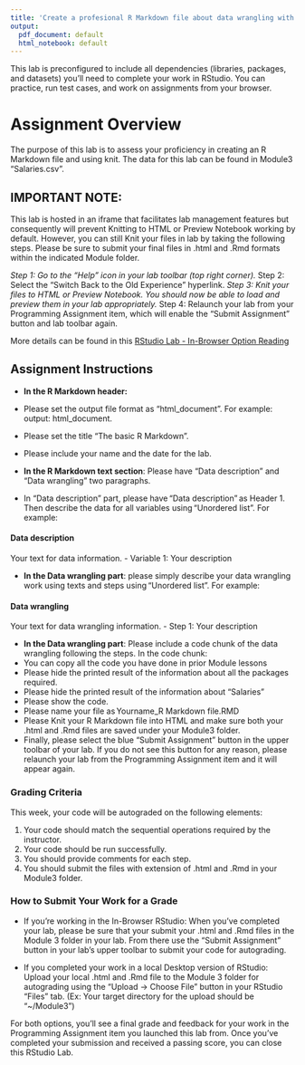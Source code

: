 ```yaml
---
title: 'Create a profesional R Markdown file about data wrangling with data provided'
output:
  pdf_document: default
  html_notebook: default
---
```


This lab is preconfigured to include all dependencies (libraries, packages, and datasets) you'll need to complete your work in RStudio. You can practice, run test cases, and work on assignments from your browser.

# Assignment Overview
The purpose of this lab is to assess your proficiency in creating an R Markdown file and using knit. The data for this lab can be found in Module3 "Salaries.csv".

## IMPORTANT NOTE: 
This lab is hosted in an iframe that facilitates lab management features but consequently will prevent Knitting to HTML or Preview Notebook working by default. However, you can still Knit your files in lab by taking the following steps. Please be sure to submit your final files in .html and .Rmd formats within the indicated Module folder.

*Step 1: Go to the "Help" icon in your lab toolbar (top right corner). 
*Step 2: Select the "Switch Back to the Old Experience" hyperlink. 
*Step 3: Knit your files to HTML or Preview Notebook. You should now be able to load and preview them in your lab appropriately. 
*Step 4: Relaunch your lab from your Programming Assignment item, which will enable the "Submit Assignment" button and lab toolbar again. 

More details can be found in this [RStudio Lab - In-Browser Option Reading](https://www.coursera.org/learn/ball-state-university-data-visualization/supplement/E9jjS/rstudio-lab-in-browser-option) 

## Assignment Instructions
* **In the R Markdown header:**  
+ Please set the output file format as “html_document”. For example: output: html_document. 
+ Please set the title “The basic R Markdown”. 
+ Please include your name and the date for the lab.

* **In the R Markdown text section**:
Please have “Data description” and “Data wrangling” two paragraphs.  
+ In “Data description” part, please have “Data description” as Header 1. Then describe the data for all variables using “Unordered list”. For example:  

#### Data description 
Your text for data information. 
- Variable 1: Your description 

* **In the Data wrangling part**: please simply describe your data wrangling work using texts and steps using “Unordered list”. For example:  

#### Data wrangling 

Your text for data wrangling information. 
- Step 1: Your description 

* **In the Data wrangling part**: Please include a code chunk of the data wrangling following the steps. In the code chunk:
+ You can copy all the code you have done in prior Module lessons
+ Please hide the printed result of the information about all the packages required. 
+ Please hide the printed result of the information about “Salaries” 
+ Please show the code. 
* Please name your file as Yourname_R Markdown file.RMD 
* Please Knit your R Markdown file into HTML and make sure both your .html and .Rmd files are saved under your Module3 folder. 
* Finally, please select the blue "Submit Assignment" button in the upper toolbar of your lab. If you do not see this button for any reason, please relaunch your lab from the Programming Assignment item and it will appear again.


### Grading Criteria
This week, your code will be autograded on the following elements:

1. Your code should match the sequential operations required by the instructor.  
2. Your code should be run successfully.  
3. You should provide comments for each step. 
4. You should submit the files with extension of .html and .Rmd in your Module3 folder.


### How to Submit Your Work for a Grade
* If you’re working in the In-Browser RStudio: When you’ve completed your lab, please be sure that your submit your .html and .Rmd files in the Module 3 folder in your lab. From there use the “Submit Assignment” button in your lab’s upper toolbar to submit your code for autograding. 

* If you completed your work in a local Desktop version of RStudio: Upload your local .html and .Rmd file to the Module 3 folder for autograding using the “Upload -> Choose File” button in your RStudio “Files” tab. (Ex: Your target directory for the upload should be “~/Module3”)

For both options, you’ll see a final grade and feedback for your work in the Programming Assignment item you launched this lab from. Once you’ve completed your submission and received a passing score, you can close this RStudio Lab.

